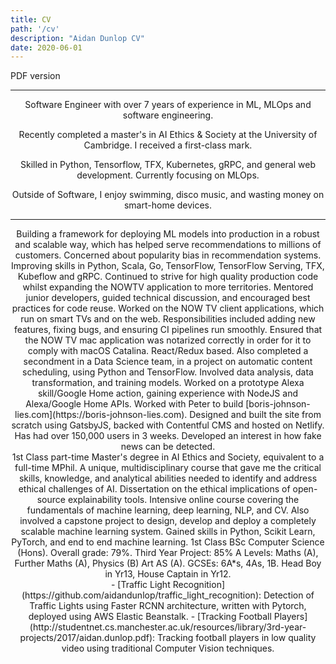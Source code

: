```yaml
---
title: CV
path: '/cv'
description: "Aidan Dunlop CV"
date: 2020-06-01
---
```


<Row title="CV" skipPDF>
    <Link external to='/aidan_dunlop_cv.pdf'>PDF version</Link>
</Row>

<Header/>

---

Software Engineer with over 7 years of experience in ML, MLOps and software engineering. 

Recently completed a master's in AI Ethics & Society at the University of Cambridge. I received a first-class mark.

Skilled in Python, Tensorflow, TFX, Kubernetes, gRPC, and general web development. Currently focusing on MLOps.

Outside of Software, I enjoy swimming, disco music, and wasting money on smart-home devices.

---

<Section title="Recent experience" preExpanded="sky" useAccordion>
    <Subsection title="Sky" id="sky">
        <Item title="Software Engineer, MLOps" time="Oct 2020 - Present">
            Building a framework for deploying ML models into production in a robust and scalable way, which has helped serve recommendations to millions of customers.
            Concerned about popularity bias in recommendation systems. Improving skills in Python, Scala, Go, TensorFlow, TensorFlow Serving, TFX, Kubeflow and gRPC.
        </Item>
        <Item title="Developer II" time="Mar 2020 - Oct 2020">
            Continued to strive for high quality production code whilst expanding the NOWTV application to more territories.
            Mentored junior developers, guided technical discussion, and encouraged best practices for code reuse.
        </Item>
        <Item title="Developer" time="Dec 2018 - Mar 2020">
            Worked on the NOW TV client applications, which run on smart TVs and on the web. 
            Responsibilities included adding new features, fixing bugs, and ensuring CI pipelines run smoothly. 
            Ensured that the NOW TV mac application was notarized correctly in order for it to comply with macOS Catalina. React/Redux based.
            Also completed a secondment in a Data Science team, in a project on automatic content scheduling, using Python and TensorFlow. 
            Involved data analysis, data transformation, and training models.
        </Item>
        <Item title="Associate Software Developer" time="Jul 2017 - Dec 2018">
            Worked on a prototype Alexa skill/Google Home action, gaining experience with NodeJS and Alexa/Google Home APIs.
        </Item>
        <Item title="Summer Placement, Software Engineering Academy" time="Aug 2016 - Sep 2016"/>
    </Subsection>
    <Subsection title="Freelance work" id="freelance">
        <Item title="Client: Peter Oborne" time="Oct 2019">
            Worked with Peter to build [boris-johnson-lies.com](https://boris-johnson-lies.com). Designed and built the site from scratch using GatsbyJS, backed with Contentful CMS and hosted on Netlify. Has had over 150,000 users in 3 weeks. Developed an interest in how fake news can be detected.
        </Item>
    </Subsection>
</Section>

<Section title="Education" preExpanded="cambridge,springboard,uom" useAccordion>
    <Subsection title="University of Cambridge" id="cambridge">
        <Item title="MSt AI Ethics and Society" time="Sep 2021 - June 2023">
            1st Class part-time Master's degree in AI Ethics and Society, equivalent to a full-time MPhil.
            A unique, multidisciplinary course that gave me the critical skills, knowledge, and analytical abilities needed to identify and address ethical challenges of AI.
            Dissertation on the ethical implications of open-source explainability tools.
        </Item>
    </Subsection>
    <Subsection title="Springboard" id="springboard">
        <Item title="Machine Learning Engineering Career Track" time="Sep 2019 - May 2020">
            Intensive online course covering the fundamentals of machine learning, deep learning, NLP, and CV.
            Also involved a capstone project to design, develop and deploy a completely scalable machine learning system. 
            Gained skills in Python, Scikit Learn, PyTorch, and end to end machine learning.
        </Item>
    </Subsection>
    <Subsection title="University of Manchester" id="uom">
        <Item title="BSc Computer Science" time="Sep 2014 - Jun 2017">
            1st Class BSc Computer Science (Hons). Overall grade: 79%. Third Year Project: 85%
        </Item>
    </Subsection>
    <Subsection title="Twyford C of E High School" id="twyford">
        <Item title="Student" time="Sep 2007 - Jun 2014">
            A Levels: Maths (A), Further Maths (A), Physics (B) Art AS (A).
            GCSEs: 6A*s, 4As, 1B.
            Head Boy in Yr13, House Captain in Yr12.
        </Item>
    </Subsection>
</Section>

<Section title="Projects">
- [Traffic Light Recognition](https://github.com/aidandunlop/traffic_light_recognition): Detection of Traffic Lights using Faster RCNN architecture, written with Pytorch, deployed using AWS Elastic Beanstalk.
- [Tracking Football Players](http://studentnet.cs.manchester.ac.uk/resources/library/3rd-year-projects/2017/aidan.dunlop.pdf): Tracking football players in low quality video using traditional Computer Vision techniques.
</Section>
